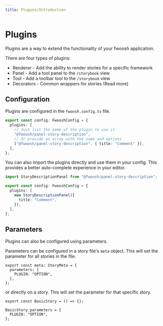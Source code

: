 ```yaml
---
title: Plugins/Introduction
---
```



# Plugins

Plugins are a way to extend the functionality of your fwoosh application.

There are four types of plugins:

- Renderer - Add the ability to render stories for a specific framework
- Panel - Add a tool panel to the `/storybook` view
- Tool - Add a toolbar tool to the `/storybook` view
- Decorators - Common wrappers for stories (<Link to="Features/Decorators">Read more</Link>)

## Configuration

Plugins are configured in the `fwoosh.config.ts` file.

```ts
export const config: FwooshConfig = {
  plugins: [
    // Just list the name of the plugin to use it
    "@fwoosh/panel-story-description",
    // Or provide an array with the name and options
    ["@fwoosh/panel-story-description", { title: "Comment" }],
  ],
};
```

You can also import the plugins directly and use them in your config.
This provides a better auto-complete experience in your editor.

```ts
import StoryDescriptionPanel from "@fwoosh/panel-story-description";

export const config: FwooshConfig = {
  plugins: [
    new StoryDescriptionPanel({
      title: "Comment",
    }),
  ],
};
```

## Parameters

Plugins can also be configured using parameters.

Parameters can be configured in a story file's `meta` object.
This will set the parameter for all stories in the file.

```tsx
export const meta: StoryMeta = {
  parameters: {
    PLUGIN: "OPTION",
  },
};
```

or directly on a story.
This will set the parameter for that specific story.

```tsx
export const BasicStory = () => {};

BasicStory.parameters = {
  PLUGIN: "OPTION",
};
```
